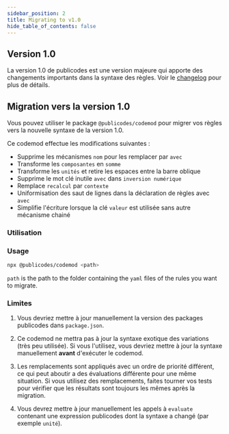 ```yaml
---
sidebar_position: 2
title: Migrating to v1.0
hide_table_of_contents: false
---
```


## Version 1.0

La version 1.0 de publicodes est une version majeure qui apporte des changements importants dans la syntaxe des règles.
Voir le [changelog](https://github.com/publicodes/publicodes/blob/master/CHANGELOG.md) pour plus de détails.

## Migration vers la version 1.0

Vous pouvez utiliser le package `@publicodes/codemod` pour migrer vos règles vers la nouvelle syntaxe de la version 1.0.

Ce codemod effectue les modifications suivantes :

- Supprime les mécanismes `nom` pour les remplacer par `avec`
- Transforme les `composantes` en `somme`
- Transforme les `unités` et retire les espaces entre la barre oblique
- Supprime le mot clé inutile `avec` dans `inversion numérique`
- Remplace `recalcul` par `contexte`
- Uniformisation des saut de lignes dans la déclaration de règles avec `avec`
- Simplifie l'écriture lorsque la clé `valeur` est utilisée sans autre mécanisme chainé

### Utilisation

### Usage

```bash npm2yarn
npx @publicodes/codemod <path>
```

`path` is the path to the folder containing the `yaml` files of the rules you want to migrate.

### Limites

1. Vous devriez mettre à jour manuellement la version des packages publicodes dans `package.json`.

2. Ce codemod ne mettra pas à jour la syntaxe exotique des variations (très peu utilisée). Si vous l'utilisez, vous devriez mettre à jour la syntaxe manuellement **avant** d'exécuter le codemod.

3. Les remplacements sont appliqués avec un ordre de priorité différent, ce qui peut aboutir a des évaluations différente pour une même situation. Si vous utilisez des remplacements, faites tourner vos tests pour vérifier que les résultats sont toujours les mêmes après la migration.

4. Vous devrez mettre à jour manuellement les appels à `evaluate` contenant une expression publicodes dont la syntaxe a changé (par exemple `unité`).
